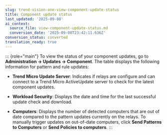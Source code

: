 ```yaml
---
slug: trend-vision-one-view-component-update-status
title: Component update status
last_updated: '2025-09-08'
ai_context:
  source_file: view-component-update-status.md
  conversion_date: '2025-09-08T23:42:11.636Z'
conversion_status: converted
translation_ready: true
---
```


::: {role="main"}
To view the status of your component updates, go to **Administration → Updates → Component**. The table displays the following information for pattern and rule updates:

- **Trend Micro Update Server**: Indicates if relays are configure and can connect to a Trend Micro ActiveUpdate server to check for the latest component updates.

- **Workload Security**: Displays the date and time for the last successful update check and download.

- **Computers**: Displays the number of detected computers that are out of date compared to the pattern updates currently on the relays. To manually trigger updates on out-of-date computers, click **Send Patterns to Computers** or **Send Policies to computers**.
:::
